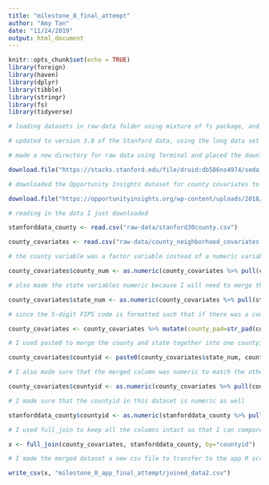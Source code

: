 ```yaml
---
title: "milestone_8_final_attempt"
author: "Amy Tan"
date: "11/24/2019"
output: html_document
---
```


```r
knitr::opts_chunk$set(echo = TRUE)
library(foreign)
library(haven)
library(dplyr)
library(tibble)
library(stringr)
library(fs)
library(tidyverse)
```

```r

# loading datasets in raw-data folder using mixture of fs package, and then using read.csv for CSV files

# updated to version 3.0 of the Stanford data, using the long data set by county to later merge with the Opportunity Insights using county

# made a new directory for raw data using Terminal and placed the downloadd files in # the raw data directory while downloading

download.file("https://stacks.stanford.edu/file/druid:db586ns4974/seda_county_long_cs_v30.csv", "raw-data/stanford30county.csv", mode="wb")

# downloaded the Opportunity Insights dataset for county covariates to later merge by # county

download.file("https://opportunityinsights.org/wp-content/uploads/2018/12/cty_covariates.csv", "raw-data/county_neighborhood_covariates.csv", mode="wb")

# reading in the data I just downloaded 

stanforddata_county <- read.csv("raw-data/stanford30county.csv")

county_covariates <- read.csv("raw-data/county_neighborhood_covariates.csv")

# the county variable was a factor variable instead of a numeric variable, so I made # it numeric to match the county variable in the other dataset

county_covariates$county_num <- as.numeric(county_covariates %>% pull(county))

# also made the state variables numeric because I will need to merge the state and county IDs to match the five-digit FIPS county code in the stanford dataset

county_covariates$state_num <- as.numeric(county_covariates %>% pull(state))

# since the 5-digit FIPS code is formatted such that if there was a county code that # was less than 3 digits, there would be a 0 in front of it, I added 0s to county_num

county_covariates <- county_covariates %>% mutate(county_pad=str_pad(county_num, 3, pad="0","left"))

# I used paste0 to merge the county and state together into one countyid to match the countyid in the other dataset

county_covariates$countyid <- paste0(county_covariates$state_num, county_covariates$county_pad)

# I also made sure that the merged column was numeric to match the other dataset

county_covariates$countyid <- as.numeric(county_covariates %>% pull(countyid))

# I made sure that the countyid in this dataset is numeric as well

stanforddata_county$countyid <- as.numeric(stanforddata_county %>% pull(countyid))

```

```r

# I used full_join to keep all the columns intact so that I can compare all variables across the two datasets

x <- full_join(county_covariates, stanforddata_county, by="countyid")

# I made the merged dataset a new csv file to transfer to the app R script

write_csv(x, "milestone_8_app_final_attempt/joined_data2.csv")
```
